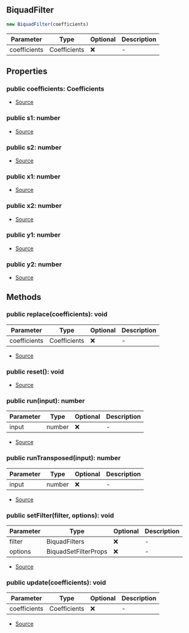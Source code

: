## BiquadFilter

```typescript
new BiquadFilter(coefficients)
```
| Parameter | Type | Optional | Description |
| ----------- | ----------- | ----------- | ----------- |
| coefficients | Coefficients | ❌ | - |

## Properties
### public  coefficients: Coefficients
- [Source](https://github.com/Androz2091/discord-player/blob/a0c651a/packages/equalizer/src/biquad/Biquad.ts#L18)
### public  s1: number
- [Source](https://github.com/Androz2091/discord-player/blob/a0c651a/packages/equalizer/src/biquad/Biquad.ts#L15)
### public  s2: number
- [Source](https://github.com/Androz2091/discord-player/blob/a0c651a/packages/equalizer/src/biquad/Biquad.ts#L16)
### public  x1: number
- [Source](https://github.com/Androz2091/discord-player/blob/a0c651a/packages/equalizer/src/biquad/Biquad.ts#L11)
### public  x2: number
- [Source](https://github.com/Androz2091/discord-player/blob/a0c651a/packages/equalizer/src/biquad/Biquad.ts#L12)
### public  y1: number
- [Source](https://github.com/Androz2091/discord-player/blob/a0c651a/packages/equalizer/src/biquad/Biquad.ts#L13)
### public  y2: number
- [Source](https://github.com/Androz2091/discord-player/blob/a0c651a/packages/equalizer/src/biquad/Biquad.ts#L14)
## Methods
### public  replace(coefficients): void
| Parameter | Type | Optional | Description |
| ----------- | ----------- | ----------- | ----------- |
| coefficients | Coefficients | ❌ | - |


- [Source](https://github.com/Androz2091/discord-player/blob/a0c651a/packages/equalizer/src/biquad/Biquad.ts#L30)
### public  reset(): void
- [Source](https://github.com/Androz2091/discord-player/blob/a0c651a/packages/equalizer/src/biquad/Biquad.ts#L34)
### public  run(input): number
| Parameter | Type | Optional | Description |
| ----------- | ----------- | ----------- | ----------- |
| input | number | ❌ | - |


- [Source](https://github.com/Androz2091/discord-player/blob/a0c651a/packages/equalizer/src/biquad/Biquad.ts#L43)
### public  runTransposed(input): number
| Parameter | Type | Optional | Description |
| ----------- | ----------- | ----------- | ----------- |
| input | number | ❌ | - |


- [Source](https://github.com/Androz2091/discord-player/blob/a0c651a/packages/equalizer/src/biquad/Biquad.ts#L56)
### public  setFilter(filter, options): void
| Parameter | Type | Optional | Description |
| ----------- | ----------- | ----------- | ----------- |
| filter | BiquadFilters | ❌ | - |
| options | BiquadSetFilterProps | ❌ | - |


- [Source](https://github.com/Androz2091/discord-player/blob/a0c651a/packages/equalizer/src/biquad/Biquad.ts#L20)
### public  update(coefficients): void
| Parameter | Type | Optional | Description |
| ----------- | ----------- | ----------- | ----------- |
| coefficients | Coefficients | ❌ | - |


- [Source](https://github.com/Androz2091/discord-player/blob/a0c651a/packages/equalizer/src/biquad/Biquad.ts#L26)